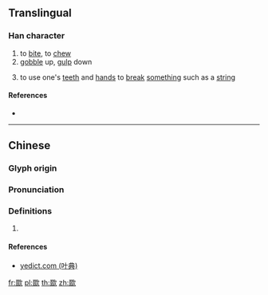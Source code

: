 ==Translingual==

===Han character===
{{Han char|rn=76|rad=欠|as=08|sn=12|four=17482|canj=EEEEO|ids=⿰叕欠}}

# to [[bite]], to [[chew]]
# [[gobble]] up, [[gulp]] down
# {{label|yue|Cantonese}} to use one's [[teeth]] and [[hand]]s to [[break]] [[something]] such as a [[string]]

====References====
* {{Han ref|kx=0568.200|dkj=16103|dj=0957.060|hdz=32144.060|uh=6B3C|ud=27452|bh=D9DD|bd=55773}}

----

==Chinese==
{{zh-forms}}

===Glyph origin===
{{Han etym}}

===Pronunciation===
{{zh-pron
|m=chǐ
|c=ci2,syut3
|mc=y
|oc=y
|ma=
|cat=v
}}

===Definitions===
{{zh-hanzi}}

# {{rfdef|zh}}

====References====
*[http://yedict.com/htm/6B/6B3C.htm yedict.com (叶典)]

[[fr:欼]]
[[pl:欼]]
[[th:欼]]
[[zh:欼]]